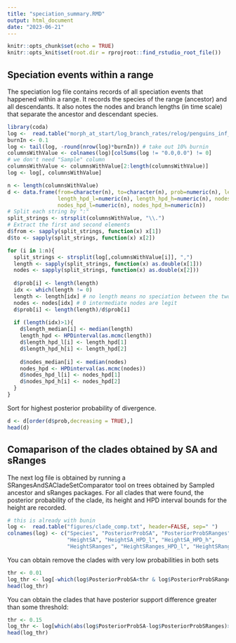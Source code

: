 ```yaml
---
title: "speciation_summary.RMD"
output: html_document
date: "2023-06-21"
---
```


```r
knitr::opts_chunk$set(echo = TRUE)
knitr::opts_knit$set(root.dir = rprojroot::find_rstudio_root_file())
```

## Speciation events within a range
The speciation log file contains records of all speciation events that happened within a range. 
It records the species of the range (ancestor) and all descendants. 
It also notes the nodes and branch lengths (in time scale) that separate the ancestor and descendant species.
```r
library(coda)
log <-  read.table("morph_at_start/log_branch_rates/relog/penguins_inf_morph_at_start.speciation.log", header=TRUE, sep="\t")
burnIn <- 0.1
log <- tail(log, -round(nrow(log)*burnIn)) # take out 10% burnin
columnsWithValue <- colnames(log)[colSums(log != "0.0,0.0") != 0]
# we don't need "Sample" column
columnsWithValue <- columnsWithValue[2:length(columnsWithValue)]
log <- log[, columnsWithValue]
```

```r
n <- length(columnsWithValue)
d <- data.frame(from=character(n), to=character(n), prob=numeric(n), length_median=numeric(n),
                length_hpd_l=numeric(n), length_hpd_h=numeric(n), nodes_median=numeric(n),
                nodes_hpd_l=numeric(n), nodes_hpd_h=numeric(n))
# Split each string by ":"
split_strings <- strsplit(columnsWithValue, "\\.")
# Extract the first and second elements
d$from <- sapply(split_strings, function(x) x[1])
d$to <- sapply(split_strings, function(x) x[2])

for (i in 1:n){
  split_strings <- strsplit(log[,columnsWithValue[i]], ",")
  length <- sapply(split_strings, function(x) as.double(x[1]))
  nodes <- sapply(split_strings, function(x) as.double(x[2]))
  
  d$prob[i] <- length(length)
  idx <- which(length != 0)
  length <- length[idx] # no length means no speciation between the two species recorded.
  nodes <- nodes[idx] # 0 intermediate nodes are legit
  d$prob[i] <- length(length)/d$prob[i]
  
  if (length(idx)>1){
    d$length_median[i] <- median(length)
    length_hpd <- HPDinterval(as.mcmc(length))
    d$length_hpd_l[i] <- length_hpd[1]
    d$length_hpd_h[i] <- length_hpd[2]
    
    d$nodes_median[i] <- median(nodes)
    nodes_hpd <- HPDinterval(as.mcmc(nodes))
    d$nodes_hpd_l[i] <- nodes_hpd[1]
    d$nodes_hpd_h[i] <- nodes_hpd[2]
  }
}
```

Sort for highest posterior probability of divergence.
```r
d <- d[order(d$prob,decreasing = TRUE),]
head(d)
```


## Comaparison of the clades obtained by SA and sRanges 
The next log file is obtained by running a SRangesAndSACladeSetComparator tool on trees obtained by Sampled ancestor
and sRanges packages. For all clades that were found, the posterior probability of the clade, its height and HPD interval bounds for the height are recorded.
```r
# this is already with bunin
log <-  read.table("figures/clade_comp.txt", header=FALSE, sep=" ")
colnames(log) <- c("Species", "PosteriorProbSA", "PosteriorProbSRanges",
                   "HeightSA", "HeightSA_HPD_l", "HeightSA_HPD_h",
                   "HeightSRanges", "HeightSRanges_HPD_l", "HeightSRanges_HPD_h")


```


You can obtain remove the clades with very low probabilities in both sets
```r
thr <- 0.01 
log_thr <- log[-which(log$PosteriorProbSA<thr & log$PosteriorProbSRanges<thr),]
head(log_thr)
```

You can obtain the clades that have posterior support difference greater than some threshold:
```r
thr <- 0.15 
log_thr <- log[which(abs(log$PosteriorProbSA-log$PosteriorProbSRanges)>thr),]
head(log_thr)
```

